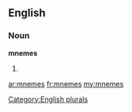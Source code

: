 ==English==

===Noun===
'''mnemes'''

# {{plural of|[[mneme]]}}

[[Category:English plurals]]

[[ar:mnemes]]
[[fr:mnemes]]
[[my:mnemes]]